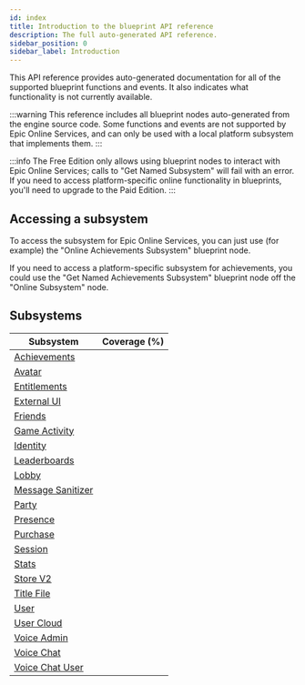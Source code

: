 ```yaml
---
id: index
title: Introduction to the blueprint API reference
description: The full auto-generated API reference.
sidebar_position: 0
sidebar_label: Introduction
---
```




This API reference provides auto-generated documentation for all of the supported blueprint functions and events. It also indicates what functionality is not currently available.

:::warning
This reference includes all blueprint nodes auto-generated from the engine source code. Some functions and events are not supported by Epic Online Services, and can only be used with a local platform subsystem that implements them.
:::

:::info
The Free Edition only allows using blueprint nodes to interact with Epic Online Services; calls to "Get Named Subsystem" will fail with an error. If you need to access platform-specific online functionality in blueprints, you'll need to upgrade to the Paid Edition.
:::

## Accessing a subsystem

To access the subsystem for Epic Online Services, you can just use (for example) the "Online Achievements Subsystem" blueprint node.

If you need to access a platform-specific subsystem for achievements, you could use the "Get Named Achievements Subsystem" blueprint node off the "Online Subsystem" node.

<Blueprint height="300px" blueprint={bpAccess} />

## Subsystems

| Subsystem                                         | Coverage (%)                     |
| ------------------------------------------------- | -------------------------------- |
| [Achievements](./achievements/index.mdx)          | <CoverageBadge coverage={100} /> |
| [Avatar](./avatar/index.mdx)                      | <CoverageBadge coverage={100} /> |
| [Entitlements](./entitlements/index.mdx)          | <CoverageBadge coverage={100} /> |
| [External UI](./externalui/index.mdx)             | <CoverageBadge coverage={89} />  |
| [Friends](./friends/index.mdx)                    | <CoverageBadge coverage={95} />  |
| [Game Activity](./gameactivity/index.mdx)         | <CoverageBadge coverage={89} />  |
| [Identity](./identity/index.mdx)                  | <CoverageBadge coverage={88} />  |
| [Leaderboards](./leaderboards/index.mdx)          | <CoverageBadge coverage={100} /> |
| [Lobby](./lobby/index.mdx)                        | <CoverageBadge coverage={95} />  |
| [Message Sanitizer](./messagesanitizer/index.mdx) | <CoverageBadge coverage={100} /> |
| [Party](./party/index.mdx)                        | <CoverageBadge coverage={78} />  |
| [Presence](./presence/index.mdx)                  | <CoverageBadge coverage={75} />  |
| [Purchase](./purchase/index.mdx)                  | <CoverageBadge coverage={89} />  |
| [Session](./session/index.mdx)                    | <CoverageBadge coverage={98} />  |
| [Stats](./stats/index.mdx)                        | <CoverageBadge coverage={100} /> |
| [Store V2](./storev2/index.mdx)                   | <CoverageBadge coverage={100} /> |
| [Title File](./titlefile/index.mdx)               | <CoverageBadge coverage={100} /> |
| [User](./user/index.mdx)                          | <CoverageBadge coverage={100} /> |
| [User Cloud](./usercloud/index.mdx)               | <CoverageBadge coverage={90} />  |
| [Voice Admin](./voiceadmin/index.mdx)             | <CoverageBadge coverage={100} /> |
| [Voice Chat](./voicechat/index.mdx)               | <CoverageBadge coverage={83} />  |
| [Voice Chat User](./voicechatuser/index.mdx)      | <CoverageBadge coverage={85} />  |
